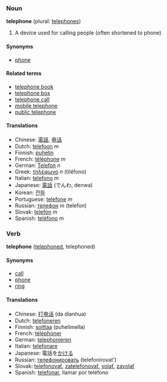 ===Noun===
'''telephone''' (plural: [[telephones]])

# A device used for calling people (often shortened to phone)

====Synonyms====
*[[phone]]

====Related terms====
*[[telephone book]]
*[[telephone box]]
*[[telephone call]]
*[[mobile telephone]]
*[[public telephone]]

====Translations====
*Chinese: [[電話]], [[电话]]
*Dutch: [[telefoon]] ''m''
*Finnish: [[puhelin]]
*French: [[téléphone]] ''m''
*German: [[Telefon]] ''n''
*Greek: [[τηλέφωνο]] ''n'' (til&eacute;fono)
*Italian: [[telefono]] ''m''
*Japanese: [[電話]] (でんわ, denwa)
*Korean: [[전화]]
*Portuguese: [[telefone]] ''m''
*Russian: [[телефон]] ''m'' (telefon)
*Slovak: [[telefón#Slovak|telefón]] ''m''
*Spanish: [[teléfono]] ''m''

===Verb===
'''telephone''' ([[telephoned]], telephoned)

====Synonyms====
*[[call]]
*[[phone]]
*[[ring]]

====Translations====
*Chinese: [[打电话]] (da dianhua)
*Dutch: [[telefoneren]]
*Finnish: [[soittaa]] (puhelimella)
*French: [[téléphoner]]
*German: [[telephonieren]]
*Italian: [[telefonare]]
*Japanese: 電話を[[かける]]
*Russian: [[телефонировать]] (telefonirovat')
*Slovak: [[telefonovať]], [[zatelefonovať]], [[volať]], [[zavolať]]
*Spanish: [[telefonar]], llamar por teléfono